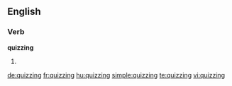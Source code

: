 ==English==
===Verb===
'''quizzing'''
# {{present participle of|[[quiz]]}}

[[de:quizzing]]
[[fr:quizzing]]
[[hu:quizzing]]
[[simple:quizzing]]
[[te:quizzing]]
[[vi:quizzing]]